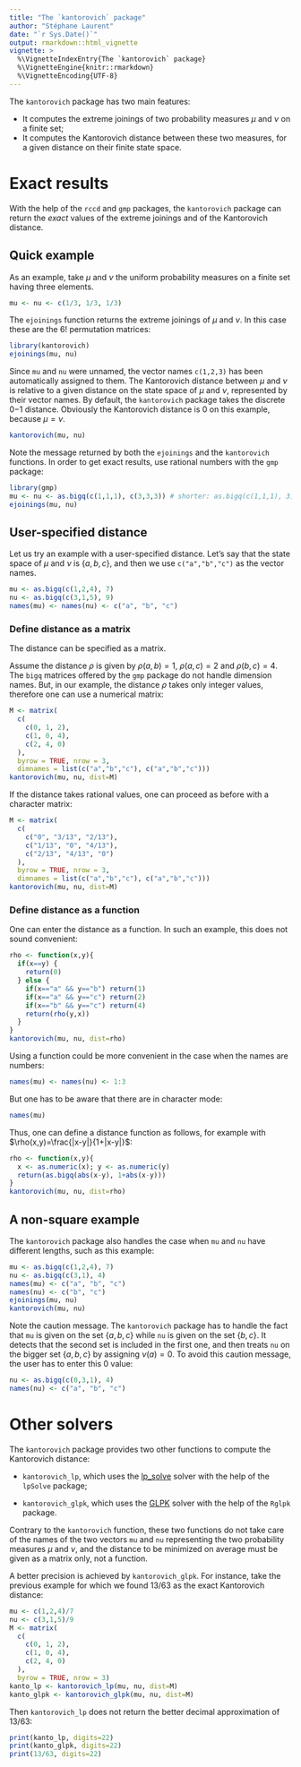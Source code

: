```yaml
---
title: "The `kantorovich` package"
author: "Stéphane Laurent"
date: "`r Sys.Date()`"
output: rmarkdown::html_vignette
vignette: >
  %\VignetteIndexEntry{The `kantorovich` package}
  %\VignetteEngine{knitr::rmarkdown}
  %\VignetteEncoding{UTF-8}
---
```


The `kantorovich` package has two main features:

* It computes the extreme joinings of two probability measures $\mu$ and $\nu$ on a finite set;
* It computes the Kantorovich distance between these two measures, for a given distance on their finite state space.


# Exact results 

With the help of the `rccd` and `gmp` packages, the `kantorovich` package can return the *exact* values of the extreme joinings and of the Kantorovich distance. 

## Quick example 

As an example, take $\mu$ and $\nu$ the uniform probability measures on a finite set having three elements.

```r
mu <- nu <- c(1/3, 1/3, 1/3)
```

The `ejoinings` function returns the extreme joinings of $\mu$ and $\nu$. In this case these are the $6!$ permutation matrices:

```r
library(kantorovich)
ejoinings(mu, nu)
```

Since `mu` and `nu` were unnamed, the vector names `c(1,2,3)` has been automatically assigned to them. 
The Kantorovich distance between $\mu$ and $\nu$ is relative to a given distance on the state space of $\mu$ and $\nu$, represented by their vector names. By default, the `kantorovich` package takes the discrete $0\mathrm{-}1$ distance. Obviously the Kantorovich distance is $0$ on this example, because $\mu=\nu$. 

```r
kantorovich(mu, nu)
```

Note the message returned by both the `ejoinings` and the `kantorovich` functions. In order to get exact results, use rational numbers with the `gmp` package:

```r
library(gmp)
mu <- nu <- as.bigq(c(1,1,1), c(3,3,3)) # shorter: as.bigq(c(1,1,1), 3) 
ejoinings(mu, nu)
```

## User-specified distance 

Let us try an example with a user-specified distance. 
Let's say that the state space of $\mu$ and $\nu$ is $\{a, b, c\}$, 
and then we use `c("a","b","c")` as the vector names.

```r
mu <- as.bigq(c(1,2,4), 7)
nu <- as.bigq(c(3,1,5), 9)
names(mu) <- names(nu) <- c("a", "b", "c")
```


### Define distance as a matrix 

The distance can be specified as a matrix. 

Assume the distance $\rho$ is given by $\rho(a,b)=1$, $\rho(a,c)=2$ and $\rho(b,c)=4$. 
The `bigq` matrices offered by the `gmp` package do not handle dimension names. 
But, in our example, the distance $\rho$ takes only integer values, 
 therefore one can use a numerical matrix:

```r
M <- matrix(
  c(
    c(0, 1, 2),
    c(1, 0, 4),
    c(2, 4, 0)
  ), 
  byrow = TRUE, nrow = 3,
  dimnames = list(c("a","b","c"), c("a","b","c")))
kantorovich(mu, nu, dist=M)
```

If the distance takes rational values, one can proceed as before with a character matrix:

```r
M <- matrix(
  c(
    c("0", "3/13", "2/13"),
    c("1/13", "0", "4/13"),
    c("2/13", "4/13", "0")
  ), 
  byrow = TRUE, nrow = 3,
  dimnames = list(c("a","b","c"), c("a","b","c")))
kantorovich(mu, nu, dist=M)
```

### Define distance as a function 

One can enter the distance as a function. In such an example, this does not sound convenient:

```r
rho <- function(x,y){
  if(x==y) {
    return(0)
  } else {
    if(x=="a" && y=="b") return(1)
    if(x=="a" && y=="c") return(2)
    if(x=="b" && y=="c") return(4)
    return(rho(y,x))
  } 
}
kantorovich(mu, nu, dist=rho)
```

Using a function could be more convenient in the case when the names are numbers:

```r
names(mu) <- names(nu) <- 1:3
```

But one has to be aware that there are in character mode:

```r
names(mu)
```

Thus, one can define a distance function as follows, for example with  $\rho(x,y)=\frac{|x-y|}{1+|x-y|}$:

```r
rho <- function(x,y){
  x <- as.numeric(x); y <- as.numeric(y)
  return(as.bigq(abs(x-y), 1+abs(x-y)))
}
kantorovich(mu, nu, dist=rho)
```


## A non-square example 

The `kantorovich` package also handles the case when `mu` and `nu` have different lengths, such as this example:

```r
mu <- as.bigq(c(1,2,4), 7)
nu <- as.bigq(c(3,1), 4)
names(mu) <- c("a", "b", "c") 
names(nu) <- c("b", "c")
ejoinings(mu, nu)
kantorovich(mu, nu)
```

Note the caution message.  The `kantorovich` package has to handle the fact that `mu` is given on the set $\{a,b,c\}$ while `nu` is given on the set $\{b,c\}$. It detects that the second set is included in the first one, and then treats `nu` on the bigger set $\{a,b,c\}$ by assigning $\nu(a)=0$. To avoid this caution message, the user has to enter this $0$ value:

```r
nu <- as.bigq(c(0,3,1), 4)
names(nu) <- c("a", "b", "c") 
```


# Other solvers 

The `kantorovich` package provides two other functions to compute the Kantorovich distance:

- `kantorovich_lp`, which uses the [lp_solve](http://web.mit.edu/lpsolve/doc/) solver with the help of the `lpSolve` package;

- `kantorovich_glpk`, which uses the [GLPK](http://www.gnu.org/software/glpk/) solver with the help of the `Rglpk` package. 

Contrary to the `kantorovich` function, these two functions do not take care of the names of the two vectors `mu` and `nu` representing the two probability measures $\mu$ and $\nu$, and the distance to be minimized on average must be given as a matrix only, not a function. 

A better precision is achieved by `kantorovich_glpk`. For instance, take the previous example for which we found $13/63$ as the exact Kantorovich distance:

```r
mu <- c(1,2,4)/7
nu <- c(3,1,5)/9
M <- matrix(
  c(
    c(0, 1, 2),
    c(1, 0, 4),
    c(2, 4, 0)
  ), 
  byrow = TRUE, nrow = 3)
kanto_lp <- kantorovich_lp(mu, nu, dist=M)
kanto_glpk <- kantorovich_glpk(mu, nu, dist=M)
```

Then `kantorovich_lp` does not return the better decimal approximation of $13/63$:

```r
print(kanto_lp, digits=22)
print(kanto_glpk, digits=22)
print(13/63, digits=22)
```


